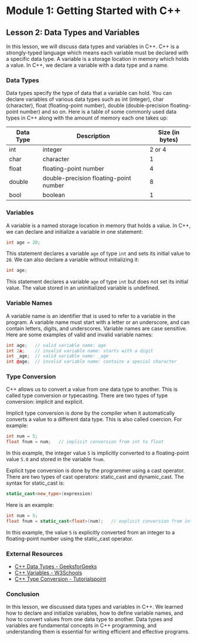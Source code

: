 # Module 1: Getting Started with C++

## Lesson 2: Data Types and Variables

In this lesson, we will discuss data types and variables in C++. C++ is a strongly-typed language which means each variable must be declared with a specific data type. A variable is a storage location in memory which holds a value. In C++, we declare a variable with a data type and a name.

### Data Types

Data types specify the type of data that a variable can hold. You can declare variables of various data types such as int (integer), char (character), float (floating-point number), double (double-precision floating-point number) and so on. Here is a table of some commonly used data types in C++ along with the amount of memory each one takes up:

| Data Type | Description | Size (in bytes) |
| --------- | ----------- | ---------------|
| int       | integer     | 2 or 4         |
| char      | character   | 1              |
| float     | floating-point number | 4 |
| double    | double-precision floating-point number | 8 |
| bool      | boolean     | 1              |

### Variables

A variable is a named storage location in memory that holds a value. In C++, we can declare and initialize a variable in one statement:

```c++
int age = 20;
```

This statement declares a variable `age` of type `int` and sets its initial value to `20`. We can also declare a variable without initializing it:

```c++
int age;
```

This statement declares a variable `age` of type `int` but does not set its initial value. The value stored in an uninitialized variable is undefined.

### Variable Names

A variable name is an identifier that is used to refer to a variable in the program. A variable name must start with a letter or an underscore, and can contain letters, digits, and underscores. Variable names are case sensitive. Here are some examples of valid and invalid variable names:

```c++
int age;   // valid variable name: age
int 2a;    // invalid variable name: starts with a digit
int _age;  // valid variable name: _age
int @age;  // invalid variable name: contains a special character
```

### Type Conversion

C++ allows us to convert a value from one data type to another. This is called type conversion or typecasting. There are two types of type conversion: implicit and explicit.

Implicit type conversion is done by the compiler when it automatically converts a value to a different data type. This is also called coercion. For example:

```c++
int num = 5;
float fnum = num;   // implicit conversion from int to float
```

In this example, the integer value `5` is implicitly converted to a floating-point value `5.0` and stored in the variable `fnum`.

Explicit type conversion is done by the programmer using a cast operator. There are two types of cast operators: static_cast and dynamic_cast. The syntax for static_cast is:

```c++
static_cast<new_type>(expression)
```

Here is an example:

```c++
int num = 5;
float fnum = static_cast<float>(num);   // explicit conversion from int to float using static_cast
```

In this example, the value `5` is explicitly converted from an integer to a floating-point number using the static_cast operator.

### External Resources

- [C++ Data Types - GeeksforGeeks](https://www.geeksforgeeks.org/c-data-types/)
- [C++ Variables - W3Schools](https://www.w3schools.com/cpp/cpp_variables.asp)
- [C++ Type Conversion - Tutorialspoint](https://www.tutorialspoint.com/cplusplus/cpp_type_casting.htm)

### Conclusion

In this lesson, we discussed data types and variables in C++. We learned how to declare and initialize variables, how to define variable names, and how to convert values from one data type to another. Data types and variables are fundamental concepts in C++ programming, and understanding them is essential for writing efficient and effective programs.